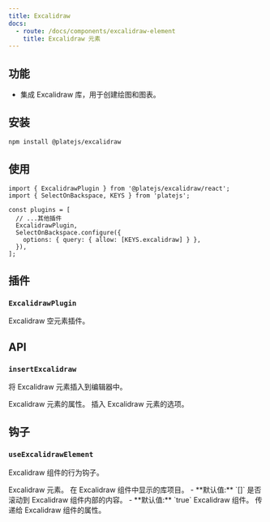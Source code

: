 ```yaml
---
title: Excalidraw
docs:
  - route: /docs/components/excalidraw-element
    title: Excalidraw 元素
---
```


<ComponentPreview name="excalidraw-demo" />

<PackageInfo>

## 功能

- 集成 Excalidraw 库，用于创建绘图和图表。

</PackageInfo>

## 安装

```bash
npm install @platejs/excalidraw
```

## 使用

```tsx
import { ExcalidrawPlugin } from '@platejs/excalidraw/react';
import { SelectOnBackspace, KEYS } from 'platejs';

const plugins = [
  // ...其他插件
  ExcalidrawPlugin,
  SelectOnBackspace.configure({
    options: { query: { allow: [KEYS.excalidraw] } },
  }),
];
```

## 插件

### `ExcalidrawPlugin`

Excalidraw 空元素插件。

## API

### `insertExcalidraw`

将 Excalidraw 元素插入到编辑器中。

<API name="insertExcalidraw">
<APIParameters>
  <APIItem name="props" type="NodeProps<TExcalidrawElement>" optional>
    Excalidraw 元素的属性。
  </APIItem>
  <APIItem name="options" type="InsertNodesOptions" optional>
    插入 Excalidraw 元素的选项。
  </APIItem>
</APIParameters>
</API>

## 钩子

### `useExcalidrawElement`

Excalidraw 组件的行为钩子。

<API name="useExcalidrawElement">
<APIState>
  <APIItem name="element" type="TExcalidrawElement">
    Excalidraw 元素。
  </APIItem>
  <APIItem name="libraryItems" type="LibraryItems" optional>
    在 Excalidraw 组件中显示的库项目。
    - **默认值:** `[]`
  </APIItem>
  <APIItem name="scrollToContent" type="boolean" optional>
    是否滚动到 Excalidraw 组件内部的内容。
    - **默认值:** `true`
  </APIItem>
</APIState>

<APIReturns type="object">
  <APIItem name="Excalidraw" type="any">
    Excalidraw 组件。
  </APIItem>
  <APIItem name="excalidrawProps" type="ExcalidrawProps">
    传递给 Excalidraw 组件的属性。
  </APIItem>
</APIReturns>
</API>